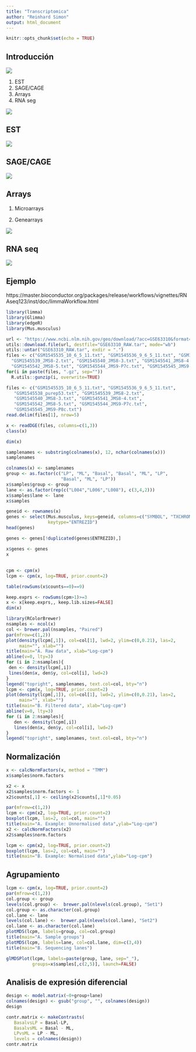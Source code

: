 ```yaml
---
title: "Transcriptomica"
author: "Reinhard Simon"
output: html_document
---
```


```r
knitr::opts_chunk$set(echo = TRUE)
```

## Introducción

![](trans-schema.png)

1. EST
2. SAGE/CAGE
3. Arrays
4. RNA seg

![](trans-tipos.png)

## EST

![](est.png)

## SAGE/CAGE

![](sage.png)

## Arrays

1. Microarrays

2. Genearrays

![](ma.png)

## RNA seq

![](rna-seq.png)

## Ejemplo

https://master.bioconductor.org/packages/release/workflows/vignettes/RNAseq123/inst/doc/limmaWorkflow.html

```r
library(limma)
library(Glimma)
library(edgeR)
library(Mus.musculus)
```

```r
url <- "https://www.ncbi.nlm.nih.gov/geo/download/?acc=GSE63310&format=file"
utils::download.file(url, destfile="GSE63310_RAW.tar", mode="wb") 
utils::untar("GSE63310_RAW.tar", exdir = ".")
files <- c("GSM1545535_10_6_5_11.txt", "GSM1545536_9_6_5_11.txt", "GSM1545538_purep53.txt",
  "GSM1545539_JMS8-2.txt", "GSM1545540_JMS8-3.txt", "GSM1545541_JMS8-4.txt",
  "GSM1545542_JMS8-5.txt", "GSM1545544_JMS9-P7c.txt", "GSM1545545_JMS9-P8c.txt")
for(i in paste(files, ".gz", sep=""))
  R.utils::gunzip(i, overwrite=TRUE)
```

```r
files <- c("GSM1545535_10_6_5_11.txt", "GSM1545536_9_6_5_11.txt", 
   "GSM1545538_purep53.txt", "GSM1545539_JMS8-2.txt", 
   "GSM1545540_JMS8-3.txt", "GSM1545541_JMS8-4.txt", 
   "GSM1545542_JMS8-5.txt", "GSM1545544_JMS9-P7c.txt", 
   "GSM1545545_JMS9-P8c.txt")
read.delim(files[1], nrow=5)
```

```r
x <- readDGE(files, columns=c(1,3))
class(x)
```

```r
dim(x)
```

```r
samplenames <- substring(colnames(x), 12, nchar(colnames(x)))
samplenames
```

```r
colnames(x) <- samplenames
group <- as.factor(c("LP", "ML", "Basal", "Basal", "ML", "LP", 
                     "Basal", "ML", "LP"))
x$samples$group <- group
lane <- as.factor(rep(c("L004","L006","L008"), c(3,4,2)))
x$samples$lane <- lane
x$samples
```

```r
geneid <- rownames(x)
genes <- select(Mus.musculus, keys=geneid, columns=c("SYMBOL", "TXCHROM"), 
                keytype="ENTREZID")
head(genes)
```

```r
genes <- genes[!duplicated(genes$ENTREZID),]
```


```r
x$genes <- genes
x
```

##

```r
cpm <- cpm(x)
lcpm <- cpm(x, log=TRUE, prior.count=2)
```


```r
table(rowSums(x$counts==0)==9)
```


```r
keep.exprs <- rowSums(cpm>1)>=3
x <- x[keep.exprs,, keep.lib.sizes=FALSE]
dim(x)
```


```r
library(RColorBrewer)
nsamples <- ncol(x)
col <- brewer.pal(nsamples, "Paired")
par(mfrow=c(1,2))
plot(density(lcpm[,1]), col=col[1], lwd=2, ylim=c(0,0.21), las=2, 
     main="", xlab="")
title(main="A. Raw data", xlab="Log-cpm")
abline(v=0, lty=3)
for (i in 2:nsamples){
 den <- density(lcpm[,i])
 lines(den$x, den$y, col=col[i], lwd=2)
}
legend("topright", samplenames, text.col=col, bty="n")
lcpm <- cpm(x, log=TRUE, prior.count=2)
plot(density(lcpm[,1]), col=col[1], lwd=2, ylim=c(0,0.21), las=2, 
     main="", xlab="")
title(main="B. Filtered data", xlab="Log-cpm")
abline(v=0, lty=3)
for (i in 2:nsamples){
   den <- density(lcpm[,i])
   lines(den$x, den$y, col=col[i], lwd=2)
}
legend("topright", samplenames, text.col=col, bty="n")
```

## Normalización

```r
x <- calcNormFactors(x, method = "TMM")
x$samples$norm.factors
```


```r
x2 <- x
x2$samples$norm.factors <- 1
x2$counts[,1] <- ceiling(x2$counts[,1]*0.05)
```


```r
par(mfrow=c(1,2))
lcpm <- cpm(x2, log=TRUE, prior.count=2)
boxplot(lcpm, las=2, col=col, main="")
title(main="A. Example: Unnormalised data",ylab="Log-cpm")
x2 <- calcNormFactors(x2)  
x2$samples$norm.factors
```



```r
lcpm <- cpm(x2, log=TRUE, prior.count=2)
boxplot(lcpm, las=2, col=col, main="")
title(main="B. Example: Normalised data",ylab="Log-cpm")

```


## Agrupamiento

```r
lcpm <- cpm(x, log=TRUE, prior.count=2)
par(mfrow=c(1,2))
col.group <- group
levels(col.group) <-  brewer.pal(nlevels(col.group), "Set1")
col.group <- as.character(col.group)
col.lane <- lane
levels(col.lane) <-  brewer.pal(nlevels(col.lane), "Set2")
col.lane <- as.character(col.lane)
plotMDS(lcpm, labels=group, col=col.group)
title(main="A. Sample groups")
plotMDS(lcpm, labels=lane, col=col.lane, dim=c(3,4))
title(main="B. Sequencing lanes")
```


```r
glMDSPlot(lcpm, labels=paste(group, lane, sep="_"), 
          groups=x$samples[,c(2,5)], launch=FALSE)
```


## Analisis de expresión diferencial

```r
design <- model.matrix(~0+group+lane)
colnames(design) <- gsub("group", "", colnames(design))
design
```

```r
contr.matrix <- makeContrasts(
   BasalvsLP = Basal-LP, 
   BasalvsML = Basal - ML, 
   LPvsML = LP - ML, 
   levels = colnames(design))
contr.matrix
```




